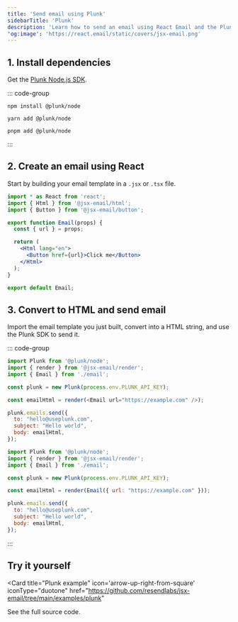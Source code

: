 ```yaml
---
title: 'Send email using Plunk'
sidebarTitle: 'Plunk'
description: 'Learn how to send an email using React Email and the Plunk Node.js SDK.'
'og:image': 'https://react.email/static/covers/jsx-email.png'
---
```


## 1. Install dependencies

Get the [Plunk Node.js SDK](https://www.npmjs.com/package/@plunk/node).

::: code-group

  ```console [foo]
  npm install @plunk/node
  ```

  ```console [npm]
  yarn add @plunk/node
  ```

  ```console [yarn]
  pnpm add @plunk/node
  ```

:::

## 2. Create an email using React

Start by building your email template in a `.jsx` or `.tsx` file.

```jsx email.jsx
import * as React from 'react';
import { Html } from '@jsx-email/html';
import { Button } from '@jsx-email/button';

export function Email(props) {
  const { url } = props;

  return (
    <Html lang="en">
      <Button href={url}>Click me</Button>
    </Html>
  );
}

export default Email;
```

## 3. Convert to HTML and send email

Import the email template you just built, convert into a HTML string, and use the Plunk SDK to send it.

::: code-group

  ```js React
  import Plunk from '@plunk/node';
  import { render } from '@jsx-email/render';
  import { Email } from './email';

  const plunk = new Plunk(process.env.PLUNK_API_KEY);

  const emailHtml = render(<Email url="https://example.com" />);

  plunk.emails.send({
    to: "hello@useplunk.com",
    subject: "Hello world",
    body: emailHtml,
  });
  ```

  ```js NodeJS
  import Plunk from '@plunk/node';
  import { render } from '@jsx-email/render';
  import { Email } from './email';

  const plunk = new Plunk(process.env.PLUNK_API_KEY);

  const emailHtml = render(Email({ url: "https://example.com" }));

  plunk.emails.send({
    to: "hello@useplunk.com",
    subject: "Hello world",
    body: emailHtml,
  });
  ```

:::

## Try it yourself

<Card
  title="Plunk example"
  icon='arrow-up-right-from-square'
  iconType="duotone"
  href="https://github.com/resendlabs/jsx-email/tree/main/examples/plunk"
>
  See the full source code.
</Card>
